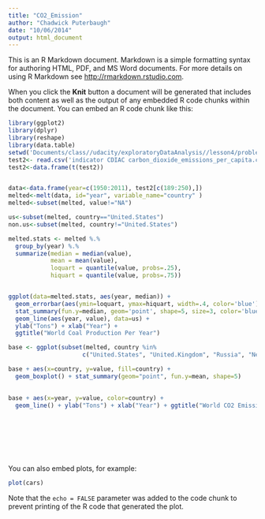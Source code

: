 ```yaml
---
title: "CO2_Emission"
author: "Chadwick Puterbaugh"
date: "10/06/2014"
output: html_document
---
```


This is an R Markdown document. Markdown is a simple formatting syntax for authoring HTML, PDF, and MS Word documents. For more details on using R Markdown see <http://rmarkdown.rstudio.com>.

When you click the **Knit** button a document will be generated that includes both content as well as the output of any embedded R code chunks within the document. You can embed an R code chunk like this:

```r
library(ggplot2)
library(dplyr)
library(reshape)
library(data.table)
setwd('Documents/class//udacity/exploratoryDataAnalysis//lesson4/problemSet/')
test2<- read.csv('indicator CDIAC carbon_dioxide_emissions_per_capita.csv', header=TRUE, na.strings="NA", row.names=1, blank.lines.skip=TRUE)
test2<-data.frame(t(test2))


data<-data.frame(year=c(1950:2011), test2[c(189:250),])
melted<-melt(data, id="year", variable_name="country" )
melted<-subset(melted, value!="NA")

us<-subset(melted, country=="United.States")
non.us<-subset(melted, country!="United.States")

melted.stats <- melted %.%
  group_by(year) %.%
  summarize(median = median(value),
            mean = mean(value),
            loquart = quantile(value, probs=.25),
            hiquart = quantile(value, probs=.75)) 


ggplot(data=melted.stats, aes(year, median)) +
  geom_errorbar(aes(ymin=loquart, ymax=hiquart, width=.4, color='blue')) +
  stat_summary(fun.y=median, geom='point', shape=5, size=3, color='blue') +
  geom_line(aes(year, value), data=us) +
  ylab("Tons") + xlab("Year") +
  ggtitle("World Coal Production Per Year")

base <- ggplot(subset(melted, country %in% 
                     c("United.States", "United.Kingdom", "Russia", "Netherlands", "China", "India", "Brazil"))) 

base + aes(x=country, y=value, fill=country) +
  geom_boxplot() + stat_summary(geom="point", fun.y=mean, shape=5)
  

base + aes(x=year, y=value, color=country) +
  geom_line() + ylab("Tons") + xlab("Year") + ggtitle("World CO2 Emissions")









```

You can also embed plots, for example:

```r
plot(cars)
```

Note that the `echo = FALSE` parameter was added to the code chunk to prevent printing of the R code that generated the plot.
